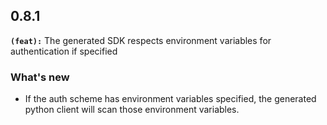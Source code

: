 ## 0.8.1
**`(feat):`** The generated SDK respects environment variables for authentication if specified

### What's new
- If the auth scheme has environment variables specified, the generated python client will scan those environment variables.

